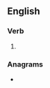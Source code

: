 ==English==

===Verb===
{{head|en|verb form}}

# {{past participle of|en|take care|nocat=1}}

===Anagrams===
* {{anagrams|en|a=aaceeknrt|caretaken}}